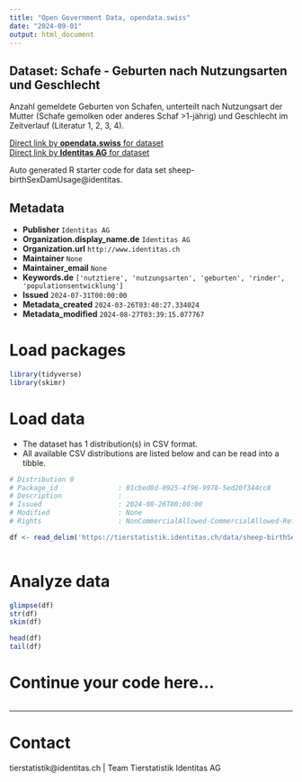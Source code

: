 ```yaml
---
title: "Open Government Data, opendata.swiss"
date: "2024-09-01"
output: html_document
---
```


## Dataset: Schafe - Geburten nach Nutzungsarten und Geschlecht

Anzahl gemeldete Geburten von Schafen, unterteilt nach Nutzungsart der Mutter (Schafe gemolken oder anderes Schaf >1-jährig) und Geschlecht im Zeitverlauf (Literatur 1, 2, 3, 4).

[Direct link by **opendata.swiss** for dataset](https://opendata.swiss/de/dataset/schafe-geburten-nach-nutzungsarten-und-geschlecht)<br>
[Direct link by **Identitas AG** for dataset](https://tierstatistik.identitas.ch/)

Auto generated R starter code for data set sheep-birthSexDamUsage@identitas.

## Metadata

- **Publisher** `Identitas AG`
- **Organization.display_name.de** `Identitas AG`
- **Organization.url** `http://www.identitas.ch`
- **Maintainer** `None`
- **Maintainer_email** `None`
- **Keywords.de** `['nutztiere', 'nutzungsarten', 'geburten', 'rinder', 'populationsentwicklung']`
- **Issued** `2024-07-31T00:00:00`
- **Metadata_created** `2024-03-26T03:40:27.334024`
- **Metadata_modified** `2024-08-27T03:39:15.077767`


# Load packages

```r

library(tidyverse)
library(skimr)

```

# Load data

-   The dataset has 1 distribution(s) in CSV format.
-   All available CSV distributions are listed below and can be read into a tibble.

```r

# Distribution 0
# Package_id               : 01cbed8d-0925-4f96-9978-5ed20f344cc8
# Description              : 
# Issued                   : 2024-08-26T00:00:00
# Modified                 : None
# Rights                   : NonCommercialAllowed-CommercialAllowed-ReferenceRequired

df <- read_delim('https://tierstatistik.identitas.ch/data/sheep-birthSexDamUsage.csv')



```

# Analyze data

```r

glimpse(df)
str(df)
skim(df)

head(df)
tail(df)

```

# Continue your code here...

```r

```

------------------------------------------------------------------------

# Contact

tierstatistik@identitas.ch | Team Tierstatistik Identitas AG
